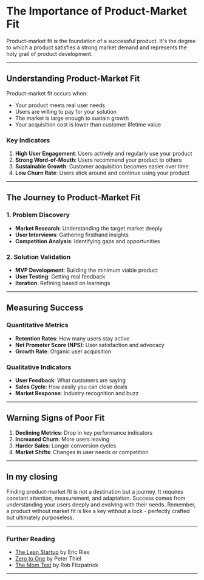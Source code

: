 # The Importance of Product-Market Fit

<Cover
  src="https://images.unsplash.com/photo-1697446862453-6b318ec6e497?q=80&w=1932&auto=format&fit=crop&ixlib=rb-4.1.0&ixid=M3wxMjA3fDB8MHxwaG90by1wYWdlfHx8fGVufDB8fHx8fA%3D%3D"
  alt="Product market fit concept - from unsplash.com"
  caption="Product market fit concept - from unsplash.com"
/>

Product-market fit is the foundation of a successful product. It's the degree to which a product satisfies a strong market demand and represents the holy grail of product development.

---

## Understanding Product-Market Fit

Product-market fit occurs when:

- Your product meets real user needs
- Users are willing to pay for your solution
- The market is large enough to sustain growth
- Your acquisition cost is lower than customer lifetime value

### Key Indicators

1. **High User Engagement**: Users actively and regularly use your product
2. **Strong Word-of-Mouth**: Users recommend your product to others
3. **Sustainable Growth**: Customer acquisition becomes easier over time
4. **Low Churn Rate**: Users stick around and continue using your product

---

## The Journey to Product-Market Fit

### 1. Problem Discovery

- **Market Research**: Understanding the target market deeply
- **User Interviews**: Gathering firsthand insights
- **Competition Analysis**: Identifying gaps and opportunities

### 2. Solution Validation

- **MVP Development**: Building the minimum viable product
- **User Testing**: Getting real feedback
- **Iteration**: Refining based on learnings

---

## Measuring Success

### Quantitative Metrics

- **Retention Rates**: How many users stay active
- **Net Promoter Score (NPS)**: User satisfaction and advocacy
- **Growth Rate**: Organic user acquisition

### Qualitative Indicators

- **User Feedback**: What customers are saying
- **Sales Cycle**: How easily you can close deals
- **Market Response**: Industry recognition and buzz

---

## Warning Signs of Poor Fit

1. **Declining Metrics**: Drop in key performance indicators
2. **Increased Churn**: More users leaving
3. **Harder Sales**: Longer conversion cycles
4. **Market Shifts**: Changes in user needs or competition

---

## In my closing

Finding product-market fit is not a destination but a journey. It requires constant attention, measurement, and adaptation. Success comes from understanding your users deeply and evolving with their needs. Remember, a product without market fit is like a key without a lock - perfectly crafted but ultimately purposeless.

---

### Further Reading

- [The Lean Startup](https://www.amazon.com/Lean-Startup-Entrepreneurs-Continuous-Innovation/dp/0307887898) by Eric Ries
- [Zero to One](https://www.amazon.com/Zero-One-Notes-Startups-Future/dp/0804139296) by Peter Thiel
- [The Mom Test](https://www.amazon.com/Mom-Test-customers-business-everyone/dp/1492180742) by Rob Fitzpatrick

---
